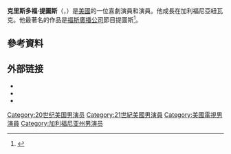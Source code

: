 {{Infobox person
| image = <!-- 檔案不存在 Titus.JPG ，可從英文維基百科取得 -->
| caption       = 
| name          = Christopher Titus
| birth_name  = Christopher Todd Titus
| birth_date    = {{Birth date and age|1964|10|01}}
| birth_place   = 美國[[卡斯特羅谷|卡斯特羅谷]]
| occupation    = [[喜劇演員|喜劇演員]]，[[演員|演員]]
| spouse        = Erin Carden<br>(m. 1991–2006)<br>Rachel Bradley<br>(m. 2013–現在)
| children      = 2
| nationality   = 美國
| Active        = 1984–現在
| website       = {{url|http://www.christophertitus.com}}
| notable role  = 
}}
'''克里斯多福·提圖斯'''（{{lang-en|Christopher Todd Titus}}，{{bd|1964年|10月1日||}}）是[[美國|美國]]的一位喜劇演員和演員。他成長在加利福尼亞紐瓦克。他最著名的作品是[[福斯廣播公司|福斯廣播公司]]節目提圖斯<ref>{{cite web |author= |url=http://articles.latimes.com/2000/mar/20/entertainment/ca-1069 |title=On 'Edge' - Los Angeles Times |publisher=Articles.latimes.com |date=2011-10-20 |accessdate=2013-10-05 |archive-date=2013-10-05 |archive-url=https://archive.is/20131005153808/http://articles.latimes.com/2000/mar/20/entertainment/ca-1069 |dead-url=no }}</ref>。

==參考資料==
{{reflist}}

== 外部链接 ==
* {{Official website|http://www.christophertitus.com}}
* {{IMDb name|0864541}}
* {{MusicBrainz artist|id=e1772c0f-3875-4bf4-8b3e-65d9bdba2950|name=Christopher Titus}}

{{Authority control}}

{{DEFAULTSORT:Titus, Christopher}}
[[Category:20世纪美国男演员|Category:20世纪美国男演员]]
[[Category:21世紀美國男演員|Category:21世紀美國男演員]]
[[Category:美國電視男演員|Category:美國電視男演員]]
[[Category:加利福尼亚州男演员|Category:加利福尼亚州男演员]]